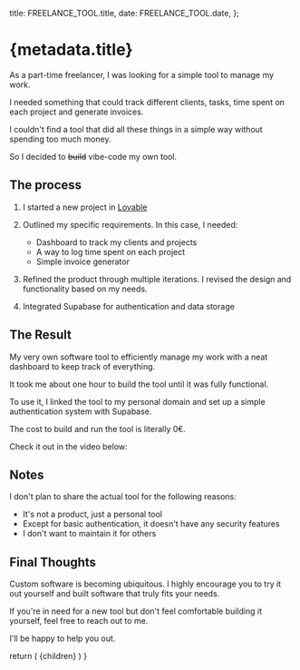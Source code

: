 

  title: FREELANCE_TOOL.title,
  date: FREELANCE_TOOL.date,
};

# {metadata.title}

As a part-time freelancer, I was looking for a simple tool to manage my work.

I needed something that could track different clients, tasks, time spent on each project and generate invoices.

I couldn't find a tool that did all these things in a simple way without spending too much money.

So I decided to <del>build</del> vibe-code my own tool.

## The process

1. I started a new project in [Lovable](https://lovable.dev)

2. Outlined my specific requirements. In this case, I needed:
   - Dashboard to track my clients and projects
   - A way to log time spent on each project
   - Simple invoice generator

3. Refined the product through multiple iterations. I revised the design and functionality based on my needs.

4. Integrated Supabase for authentication and data storage

## The Result
My very own software tool to efficiently manage my work with a neat dashboard to keep track of everything.

It took me about one hour to build the tool until it was fully functional.

To use it, I linked the tool to my personal domain and set up a simple authentication system with Supabase.

The cost to build and run the tool is literally 0€.

Check it out in the video below:

<BlogVideo
  src="/freelance-tool/1.mp4"
  caption="Figure 1: My personal freelance-tracking tool in action"
  posterSrc={previewImg.src}
/>

## Notes

I don't plan to share the actual tool for the following reasons:
- It's not a product, just a personal tool
- Except for basic authentication, it doesn't have any security features
- I don't want to maintain it for others

## Final Thoughts

Custom software is becoming ubiquitous. I highly encourage you to try it out yourself and built software that truly fits your needs.

If you're in need for a new tool but don't feel comfortable building it yourself, feel free to reach out to me.

I'll be happy to help you out.

<ContactForm />


  return (
    <MdxLayout metadata={metadata} slug={FREELANCE_TOOL.slug}>
      {children}
    </MdxLayout>
  )
}
